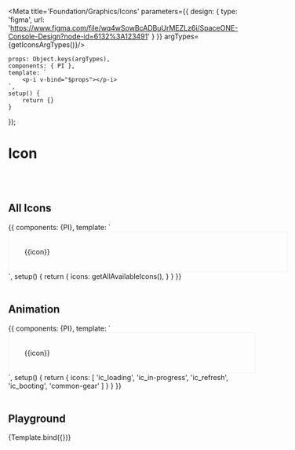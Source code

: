 
<Meta title='Foundation/Graphics/Icons' parameters={{
    design: {
        type: 'figma',
        url: 'https://www.figma.com/file/wq4wSowBcADBuUrMEZLz6i/SpaceONE-Console-Design?node-id=6132%3A123491'
    }
}} argTypes={getIconsArgTypes()}/>


    props: Object.keys(argTypes),
    components: { PI },
    template: `
        <p-i v-bind="$props"></p-i>
    `,
    setup() {
        return {}
    }
});


# Icon
<br/>
<br/>


## All Icons

<Canvas>
    <Story name="All Icons">
        {{
            components: {PI},
            template: `
            <div style="width: 100%; padding: 32px; border: 1px solid #eee; display: grid; row-gap: 1rem; column-gap: 1rem;  grid-template-columns: repeat(auto-fill, minmax(200px,1fr));">
                <div v-for="icon in icons" :key="icon" class="flex flex-col items-center p-4 rounded hover:bg-secondary-2">
                    <p-i :name="icon" class="flex-shrink-0"/>
                    <label class="mt-4 whitespace-no-wrap break-words text-xs text-gray-600" >{{icon}}</label>
                </div>
            </div>
`,
            setup() {
                return {
                    icons: getAllAvailableIcons(),
                }
            }
        }}
    </Story>
</Canvas>

<br/>
<br/>

## Animation

<Canvas>
    <Story name="Animation">
        {{
            components: {PI},
            template: `
        <div style="padding: 32px; border: 1px solid #eee; display: grid; row-gap: 1rem; column-gap: 1rem;  grid-template-columns: repeat(auto-fill, minmax(100px,1fr));">
            <div v-for="icon in icons" :key="icon" class="flex flex-col items-center p-4 rounded hover:bg-secondary-2">
                <p-i :name="icon" animation="spin" class="flex-shrink-0"/>
                <label class="mt-4 whitespace-no-wrap break-words text-xs text-gray-600" >{{icon}}</label>
            </div>
        </div>
`,
            setup() {
                return {
                    icons: [
                        'ic_loading',
                        'ic_in-progress',
                        'ic_refresh',
                        'ic_booting',
                        'common-gear'
                    ]
                }
            }
        }}
    </Story>
</Canvas>

<br/>
<br/>


## Playground

<Canvas>
    <Story name="Playground" args={{
        name: 'root-account',
    }}>
        {Template.bind({})}
    </Story>
</Canvas>

<ArgsTable story="Playground"/>

